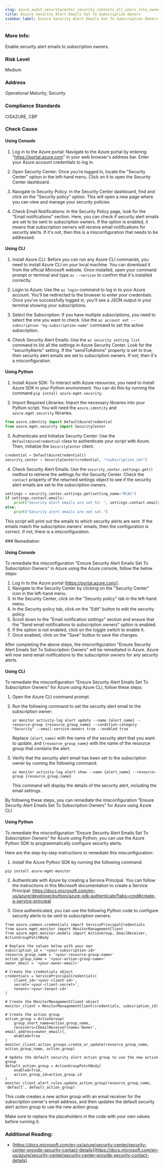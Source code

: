 ```yaml
---
slug: azure_audit_securitycenter_security_contacts_all_users_role_owner
title: Ensure Security Alert Emails Set To Subscription Owners
sidebar_label: Ensure Security Alert Emails Set To Subscription Owners
---
```


### More Info:

Enable security alert emails to subscription owners.

### Risk Level

Medium

### Address

Operational Maturity, Security

### Compliance Standards

CISAZURE, CBP



<Tabs><Tab title='Cause'>
### Check Cause

#### Using Console

1. Log in to the Azure portal: Navigate to the Azure portal by entering "https://portal.azure.com" in your web browser's address bar. Enter your Azure account credentials to log in.

2. Open Security Center: Once you're logged in, locate the "Security Center" option in the left-hand menu. Click on it to open the Security Center dashboard.

3. Navigate to Security Policy: In the Security Center dashboard, find and click on the "Security policy" option. This will open a new page where you can view and manage your security policies.

4. Check Email Notifications: In the Security Policy page, look for the "Email notifications" section. Here, you can check if security alert emails are set to be sent to subscription owners. If the option is enabled, it means that subscription owners will receive email notifications for security alerts. If it's not, then this is a misconfiguration that needs to be addressed.

#### Using CLI

1. Install Azure CLI: Before you can run any Azure CLI commands, you need to install Azure CLI on your local machine. You can download it from the official Microsoft website. Once installed, open your command prompt or terminal and type `az --version` to confirm that it's installed correctly.

2. Login to Azure: Use the `az login` command to log in to your Azure account. You'll be redirected to the browser to enter your credentials. Once you've successfully logged in, you'll see a JSON output in your terminal showing your subscriptions.

3. Select the Subscription: If you have multiple subscriptions, you need to select the one you want to check. Use the `az account set --subscription "my-subscription-name"` command to set the active subscription.

4. Check Security Alert Emails: Use the `az security setting list` command to list all the settings in Azure Security Center. Look for the "securityAlerts" setting. If the "sendToAdmins" property is set to true, then security alert emails are set to subscription owners. If not, then it's a misconfiguration.

#### Using Python

1. Install Azure SDK: To interact with Azure resources, you need to install Azure SDK in your Python environment. You can do this by running the command `pip install azure-mgmt-security`.

2. Import Required Libraries: Import the necessary libraries into your Python script. You will need the `azure.identity` and `azure.mgmt.security` libraries.

```python
from azure.identity import DefaultAzureCredential
from azure.mgmt.security import SecurityCenter
```

3. Authenticate and Initialize Security Center: Use the `DefaultAzureCredential` class to authenticate your script with Azure. Then, initialize the `SecurityCenter` client.

```python
credential = DefaultAzureCredential()
security_center = SecurityCenter(credential, "<subscription_id>")
```

4. Check Security Alert Emails: Use the `security_center.settings.get()` method to retrieve the settings for the Security Center. Check the `contact` property of the returned settings object to see if the security alert emails are set to the subscription owners.

```python
settings = security_center.settings.get(setting_name="MCAS")
if settings.contact.emails:
    print("Security alert emails are set to: ", settings.contact.emails)
else:
    print("Security alert emails are not set.")
```

This script will print out the emails to which security alerts are sent. If the emails match the subscription owners' emails, then the configuration is correct. If not, there is a misconfiguration.

</Tab>


<Tab title='Remediation'>
### Remediation

#### Using Console

To remediate the misconfiguration "Ensure Security Alert Emails Set To Subscription Owners" in Azure using the Azure console, follow the below steps:

1. Log in to the Azure portal (https://portal.azure.com/).
2. Navigate to the Security Center by clicking on the "Security Center" icon in the left-hand menu.
3. In the Security Center, click on the "Security policy" tab in the left-hand menu.
4. In the Security policy tab, click on the "Edit" button to edit the security policy.
5. Scroll down to the "Email notification settings" section and ensure that the "Send email notifications to subscription owners" option is enabled.
6. If the option is not enabled, click on the toggle switch to enable it.
7. Once enabled, click on the "Save" button to save the changes.

After completing the above steps, the misconfiguration "Ensure Security Alert Emails Set To Subscription Owners" will be remediated in Azure. Azure will now send email notifications to the subscription owners for any security alerts.

#### Using CLI

To remediate the misconfiguration "Ensure Security Alert Emails Set To Subscription Owners" for Azure using Azure CLI, follow these steps:

1. Open the Azure CLI command prompt.

2. Run the following command to set the security alert email to the subscription owner:

   ```
   az monitor activity-log alert update --name {alert_name} --resource-group {resource_group_name} --condition-category "Security" --email-service-owners true --enabled true
   ```

   Replace `{alert_name}` with the name of the security alert that you want to update, and `{resource_group_name}` with the name of the resource group that contains the alert.

3. Verify that the security alert email has been set to the subscription owner by running the following command:

   ```
   az monitor activity-log alert show --name {alert_name} --resource-group {resource_group_name}
   ```

   This command will display the details of the security alert, including the email settings.

By following these steps, you can remediate the misconfiguration "Ensure Security Alert Emails Set To Subscription Owners" for Azure using Azure CLI.

#### Using Python

To remediate the misconfiguration "Ensure Security Alert Emails Set To Subscription Owners" for Azure using Python, you can use the Azure Python SDK to programmatically configure security alerts.

Here are the step-by-step instructions to remediate this misconfiguration:

1. Install the Azure Python SDK by running the following command:

```
pip install azure-mgmt-monitor
```

2. Authenticate with Azure by creating a Service Principal. You can follow the instructions in this Microsoft documentation to create a Service Principal: https://docs.microsoft.com/en-us/azure/developer/python/azure-sdk-authenticate?tabs=cmd#create-a-service-principal

3. Once authenticated, you can use the following Python code to configure security alerts to be sent to subscription owners:

```
from azure.common.credentials import ServicePrincipalCredentials
from azure.mgmt.monitor import MonitorManagementClient
from azure.mgmt.monitor.models import ActionGroup, EmailReceiver, ActionGroupPatchBody

# Replace the values below with your own
subscription_id = '<your-subscription-id>'
resource_group_name = '<your-resource-group-name>'
action_group_name = '<your-action-group-name>'
owner_email = '<your-owner-email>'

# Create the credentials object
credentials = ServicePrincipalCredentials(
    client_id='<your-client-id>',
    secret='<your-client-secret>',
    tenant='<your-tenant-id>'
)

# Create the MonitorManagementClient object
monitor_client = MonitorManagementClient(credentials, subscription_id)

# Create the action group
action_group = ActionGroup(
    group_short_name=action_group_name,
    receivers=[EmailReceiver(name='Owner', email_address=owner_email)],
    enabled=True
)
monitor_client.action_groups.create_or_update(resource_group_name, action_group_name, action_group)

# Update the default security alert action group to use the new action group
default_action_group = ActionGroupPatchBody(
    enabled=True,
    action_group_id=action_group.id
)
monitor_client.alert_rules.update_action_group(resource_group_name, 'default', default_action_group)
```

This code creates a new action group with an email receiver for the subscription owner's email address, and then updates the default security alert action group to use the new action group.

Make sure to replace the placeholders in the code with your own values before running it.


### Additional Reading:

- [https://docs.microsoft.com/en-us/azure/security-center/security-center-provide-security-contact-details](https://docs.microsoft.com/en-us/azure/security-center/security-center-provide-security-contact-details) 


</Tab>
</Tabs>